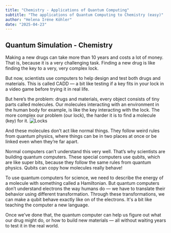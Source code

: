 ```yaml
---
title: "Chemistry - Applications of Quantum Computing"
subtitle: "The applications of Quantum Computing to Chemistry (easy)"
author: "Helena Iréne Köhler"
date: "2025-04-23"
---
```


## Quantum Simulation - Chemistry

Making a new drugs can take more than 10 years and costs a lot of money. That is, because it is a very challenging task. Finding a new drug is like finding the key to a very, very complex lock.

But now, scientists use computers to help design and test both drugs and materials. This is called CADD — a bit like testing if a key fits in your lock in a video game before trying it in real life.

But here’s the problem: drugs and materials, every object consists of tiny parts called molecules. Our molecules interacting with an environment in the human body for example, is like the key interacting with the lock. The more complex our problem (our lock), the harder it is to find a molecule (key) for it.
![Locks](/posts/assets/entries/qchemistry/locks.png)

And these molecules don’t act like normal things. They follow weird rules from quantum physics, where things can be in two places at once or be linked even when they’re far apart.

Normal computers can’t understand this very well. That’s why scientists are building quantum computers. These special computers use qubits, which are like super bits, because they follow the same rules from quantum physics. Qubits can copy how molecules really behave!

To use quantum computers for science, we need to describe the energy of a molecule with something called a Hamiltonian. But quantum computers don’t understand electrons the way humans do — we have to translate their behavior using different transformation. Through these transformations, we can make a qubit behave exactly like on of the electrons. It's a bit like teaching the computer a new language.

Once we’ve done that, the quantum computer can help us figure out what our drug might do, or how to build new materials — all without waiting years to test it in the real world.
